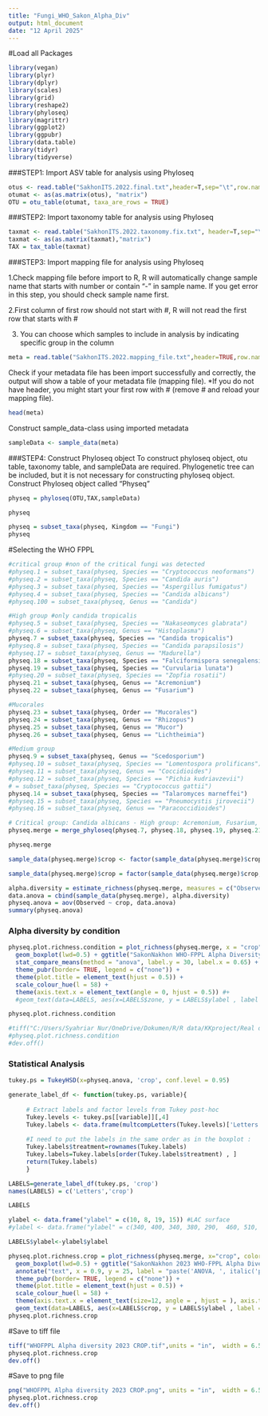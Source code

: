 ---
title: "Fungi_WHO_Sakon_Alpha_Div"
output: html_document
date: "12 April 2025"
---

#Load all Packages
```{r warning=FALSE, message=FALSE}
library(vegan)
library(plyr)
library(dplyr)
library(scales)
library(grid)
library(reshape2)
library(phyloseq)
library(magrittr)
library(ggplot2)
library(ggpubr)
library(data.table)
library(tidyr)
library(tidyverse)
```

###STEP1: Import ASV table for analysis using Phyloseq
```{r}
otus <- read.table("SakhonITS.2022.final.txt",header=T,sep="\t",row.names=1)
otumat <- as(as.matrix(otus), "matrix")
OTU = otu_table(otumat, taxa_are_rows = TRUE)
```

###STEP2: Import taxonomy table for analysis using Phyloseq

```{r}
taxmat <- read.table("SakhonITS.2022.taxonomy.fix.txt", header=T,sep="\t",row.names=1)
taxmat <- as(as.matrix(taxmat),"matrix")
TAX = tax_table(taxmat)
```

###STEP3: Import mapping file for analysis using Phyloseq

1.Check mapping file before import to R, R will automatically change sample name that starts with number or contain “-” in sample name. If you get error in this step, you should check sample name first. 

2.First column of first row should not start with #, R will not read the first row that starts with #

3. You can choose which samples to include in analysis by indicating specific group in the column

```{r}
meta = read.table("SakhonITS.2022.mapping_file.txt",header=TRUE,row.names=1,sep="\t",stringsAsFactors=FALSE)
```

Check if your metadata file has been import successfully and correctly, the output will show a table of your metadata file (mapping file). *If you do not have header, you might start your first row with # (remove # and reload your mapping file).

```{r}
head(meta)
```

Construct sample_data-class using imported metadata
```{r warning=FALSE}
sampleData <- sample_data(meta)
```


###STEP4: Construct Phyloseq object
To construct phyloseq object, otu table, taxonomy table, and sampleData are required. Phylogenetic tree can be included, but it is not necessary for constructing phyloseq object.
Construct Phyloseq object called "Physeq"

```{r warning=FALSE}
physeq = phyloseq(OTU,TAX,sampleData)
```

```{r warning=FALSE}
physeq
```

```{r}
physeq = subset_taxa(physeq, Kingdom == "Fungi")
physeq
```

#Selecting the WHO FPPL
```{r }
#critical group #non of the critical fungi was detected
#physeq.1 = subset_taxa(physeq, Species == "Cryptococcus neoformans")
#physeq.2 = subset_taxa(physeq, Species == "Candida auris")
#physeq.3 = subset_taxa(physeq, Species == "Aspergillus fumigatus")
#physeq.4 = subset_taxa(physeq, Species == "Candida albicans")
#physeq.100 = subset_taxa(physeq, Genus == "Candida")

#High group #only candida tropicalis
#physeq.5 = subset_taxa(physeq, Species == "Nakaseomyces glabrata")
#physeq.6 = subset_taxa(physeq, Genus == "Histoplasma")
physeq.7 = subset_taxa(physeq, Species == "Candida tropicalis")
#physeq.8 = subset_taxa(physeq, Species == "Candida parapsilosis")
#physeq.17 = subset_taxa(physeq, Genus == "Madurella")
physeq.18 = subset_taxa(physeq, Species == "Falciformispora senegalensis")
physeq.19 = subset_taxa(physeq, Species == "Curvularia lunata")
#physeq.20 = subset_taxa(physeq, Species == "Zopfia rosatii")
physeq.21 = subset_taxa(physeq, Genus == "Acremonium")
physeq.22 = subset_taxa(physeq, Genus == "Fusarium")

#Mucorales
physeq.23 = subset_taxa(physeq, Order == "Mucorales")
physeq.24 = subset_taxa(physeq, Genus == "Rhizopus")
physeq.25 = subset_taxa(physeq, Genus == "Mucor")
physeq.26 = subset_taxa(physeq, Genus == "Lichtheimia")

#Medium group
physeq.9 = subset_taxa(physeq, Genus == "Scedosporium")
#physeq.10 = subset_taxa(physeq, Species == "Lomentospora prolificans")
#physeq.11 = subset_taxa(physeq, Genus == "Coccidioides")
#physeq.12 = subset_taxa(physeq, Species == "Pichia kudriavzevii")
# = subset_taxa(physeq, Species == "Cryptococcus gattii")
physeq.14 = subset_taxa(physeq, Species == "Talaromyces marneffei")
#physeq.15 = subset_taxa(physeq, Species == "Pneumocystis jirovecii")
#physeq.16 = subset_taxa(physeq, Genus == "Paracoccidioides")
```


```{r}
# Critical group: Candida albicans - High group: Acremonium, Fusarium, Mucorales - Medium group: Scedosporium, Pichia kudriavzevii
physeq.merge = merge_phyloseq(physeq.7, physeq.18, physeq.19, physeq.21, physeq.22, physeq.23, physeq.24, physeq.25, physeq.26, physeq.9, physeq.14)

physeq.merge
```


```{r}
sample_data(physeq.merge)$crop <- factor(sample_data(physeq.merge)$crop)
```


```{r}
sample_data(physeq.merge)$crop = factor(sample_data(physeq.merge)$crop, levels = c('Rubber_tree_A', 'Rubber_tree_B', 'Cassava', 'Sugarcane'))

```


```{r}
alpha.diversity = estimate_richness(physeq.merge, measures = c("Observed"))
data.anova = cbind(sample_data(physeq.merge), alpha.diversity)
physeq.anova = aov(Observed ~ crop, data.anova)
summary(physeq.anova)
```

### Alpha diversity by condition

```{r}
physeq.plot.richness.condition = plot_richness(physeq.merge, x = "crop", color=("crop"), measures=c("Observed")) + 
  geom_boxplot(lwd=0.5) + ggtitle("SakonNakhon WHO-FPPL Alpha Diversity by crop") + 
  stat_compare_means(method = "anova", label.y = 30, label.x = 0.65) + 
  theme_pubr(border= TRUE, legend = c("none")) + 
  theme(plot.title = element_text(hjust = 0.5)) +
  scale_colour_hue(l = 58) +
  theme(axis.text.x = element_text(angle = 0, hjust = 0.5)) #+
  #geom_text(data=LABELS, aes(x=LABELS$zone, y = LABELS$ylabel , label = LABELS$Letters))

physeq.plot.richness.condition
```


```{r warning=FALSE}
#tiff("C:/Users/Syahriar Nur/OneDrive/Dokumen/R/R data/KKproject/Real data/D_alpha diversity/Alpha diversity Observe Order.tif",units = "in",  width = 7.5, height = 6.5, res = 800)
#physeq.plot.richness.condition
#dev.off()
```

### Statistical Analysis
```{r}
tukey.ps = TukeyHSD(x=physeq.anova, 'crop', conf.level = 0.95)

generate_label_df <- function(tukey.ps, variable){
 
     # Extract labels and factor levels from Tukey post-hoc 
     Tukey.levels <- tukey.ps[[variable]][,4]
     Tukey.labels <- data.frame(multcompLetters(Tukey.levels)['Letters'])
     
     #I need to put the labels in the same order as in the boxplot :
     Tukey.labels$treatment=rownames(Tukey.labels)
     Tukey.labels=Tukey.labels[order(Tukey.labels$treatment) , ]
     return(Tukey.labels)
     }

LABELS=generate_label_df(tukey.ps, 'crop')
names(LABELS) = c('Letters','crop')
```



```{r}
LABELS
```



```{r}
ylabel <- data.frame("ylabel" = c(10, 8, 19, 15)) #LAC surface
#ylabel <- data.frame("ylabel" = c(340, 400, 340, 380, 290,  460, 510, 590, 460,  350)) #CLC surface
```

 

```{r}
LABELS$ylabel<-ylabel$ylabel
```



```{r}
physeq.plot.richness.crop = plot_richness(physeq.merge, x="crop", color=("crop"), measures=c("Observed")) + 
  geom_boxplot(lwd=0.5) + ggtitle("SakonNakhon 2023 WHO-FPPL Alpha Diversity by crop")  + 
  annotate("text", x = 0.9, y = 25, label = "paste('ANOVA, ', italic('p'), ' = 0.43')", parse = TRUE, size = 3.5) + 
  theme_pubr(border= TRUE, legend = c("none")) + 
  theme(plot.title = element_text(hjust = 0.5)) +
  scale_colour_hue(l = 58) +
  theme(axis.text.x = element_text(size=12, angle = , hjust = ), axis.text.y = element_text(size=12, angle = , hjust = ), axis.title.x = element_text(size = 16), axis.title.y = element_text(size = 16)) +
  geom_text(data=LABELS, aes(x=LABELS$crop, y = LABELS$ylabel , label = LABELS$Letters))
physeq.plot.richness.crop
```


#Save to tiff file
```{r warning=FALSE}
tiff("WHOFPPL Alpha diversity 2023 CROP.tif",units = "in",  width = 6.5, height = 4.5, res = 1000)
physeq.plot.richness.crop
dev.off()
```

#Save to png file
```{r warning=FALSE}
png("WHOFPPL Alpha diversity 2023 CROP.png", units = "in",  width = 6.5, height = 4.5, res = 1000)
physeq.plot.richness.crop
dev.off()
```